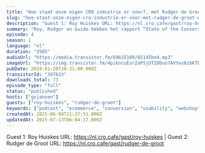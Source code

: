 ```yaml
---
title: "Hoe staat onze eigen CRO industrie er voor?, met Rudger de Groot en Roy Huiskes"
slug: "hoe-staat-onze-eigen-cro-industrie-er-voor-met-rudger-de-groot-en-roy-huiskes"
description: "Guest 1: Roy Huiskes URL: https://nl.cro.cafe/gast/roy-huiskes | Guest 2: Rudger de Groot URL: https://nl.cro.cafe/gast/rudger-de-groot"
summary: "Roy, Rudger en Guido hebben het rapport “State of the Conversion Optimization Industry 2018” gelezen dat ConversionXL afgelopen december voor het 3e jaar op rij heeft uitgebracht. Hierin staan de resultaten van een vragenlijst met 26 vragen die is ingevuld door ruim 700 mensen wereldwijd en dat rapport gaan we in deze aflevering ontleden. We bespreken dit rapport en zijn (heel) kritisch over de staat van onze eigen CRO industry."
episode: 4
season: 1
language: "nl"
duration: "3505"
audioUrl: "https://media.transistor.fm/69b15109/65145be4.mp3"
imageUrl: "https://img.transistor.fm/4pikncuEsr2aPSjUTZ0Duo7AVYws8zbKTBJMqcTOv5k/rs:fill:3000:3000:1/q:60/aHR0cHM6Ly9pbWct/dXBsb2FkLXByb2R1/Y3Rpb24udHJhbnNp/c3Rvci5mbS85MjAy/OWNjNTJmNGJlYmFl/NmU1MDk0YWUyYTE2/NDNjZS5qcGVn.webp"
pubDate: 2019-01-20T20:31:00.000Z
transistorId: "397633"
downloads_total: 73
episode_type: "full"
status: "published"
hosts: ["gxjansen"]
guests: ["roy-huiskes", "rudger-de-groot"]
keywords: ["podcast", "ecommerce", "conversion", "usability", "webshop", "english"]
createdAt: 2025-06-04T21:37:51.000Z
updatedAt: 2025-07-13T06:04:17.000Z
---
```


Guest 1: Roy Huiskes URL: https://nl.cro.cafe/gast/roy-huiskes | Guest 2: Rudger de Groot URL: https://nl.cro.cafe/gast/rudger-de-groot
